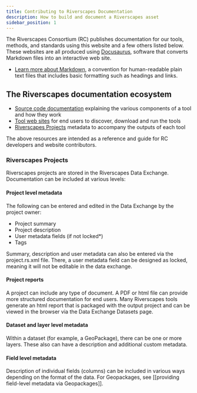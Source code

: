 ```yaml
---
title: Contributing to Riverscapes Documentation
description: How to build and document a Riverscapes asset
sidebar_position: 1
---
```


The Riverscapes Consortium (RC) publishes documentation for our tools, methods, and standards using this website and a few others listed below. These websites are all produced using [Docusaurus](https://docusaurus.io/), software that converts Markdown files into an interactive web site.

* [Learn more about Markdown](https://commonmark.org/), a convention for human-readable plain text files that includes basic formatting such as headings and links.

## The Riverscapes documentation ecosystem

* [Source code documentation](Source_Code) explaining the various components of a tool and how they work
* [Tool web sites](WebSites) for end users to discover, download and run the tools
* [Riverscapes Projects](Riverscapes_Projects) metadata to accompany the outputs of each tool

The above resources are intended as a reference and guide for RC developers and website contributors.

### Riverscapes Projects

Riverscapes projects are stored in the Riverscapes Data Exchange. Documentation can be included at various levels:

#### Project level metadata

The following can be entered and edited in the Data Exchange by the project owner:

* Project summary
* Project description
* User metadata fields (if not locked*)
* Tags

Summary, description and user metadata can also be entered via the project.rs.xml file. There, a user metadata field can be designed as locked, meaning it will not be editable in the data exchange.  

#### Project reports

A project can include any type of document. A PDF or html file can provide more structured documentation for end users. Many Riverscapes tools generate an html report that is packaged with the output project and can be viewed in the browser via the Data Exchange Datasets page.

#### Dataset and layer level metadata

Within a dataset (for example, a GeoPackage), there can be one or more layers. These also can have a description and additional custom metadata.

#### Field level metadata

Description of individual fields (columns) can be included in various ways depending on the format of the data. For Geopackages, see [[providing field-level metadata via Geopackages]].
